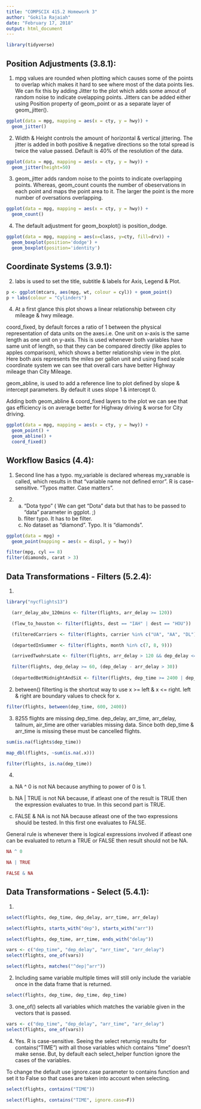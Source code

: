 ```yaml
---
title: "COMPSCIX 415.2 Homework 3"
author: "Gokila Rajaiah"
date: "February 17, 2018"
output: html_document
---
```


```r

library(tidyverse)

```

## Position Adjustments (3.8.1):

1. mpg values are rounded when plotting which causes some of the points to overlap which makes it hard to see where most of the data points lies. We can fix this by adding Jitter to the plot which adds some amout of random noise to indicate ovelapping points. Jitters can be added either using Position property of geom_point or as a separate layer of geom_jitter(). 

```r

ggplot(data = mpg, mapping = aes(x = cty, y = hwy)) + 
  geom_jitter()

```

2. Width & Height controls the amount of horizontal & vertical jittering. The jitter is added in both positive & negative directions so the total spread is twice the value passed. Default is 40% of the resolution of the data. 

```r

ggplot(data = mpg, mapping = aes(x = cty, y = hwy)) + 
  geom_jitter(height=50)

```

3. geom_jitter adds random noise to the points to indicate overlapping points. Whereas, geom_count counts the number of obeservations in each point and maps the point area to it. The larger the point is the more number of oversations overlapping. 

```r

ggplot(data = mpg, mapping = aes(x = cty, y = hwy)) + 
  geom_count()

```

4. The default adjustment for geom_boxplot() is position_dodge. 

```r

ggplot(data = mpg, mapping = aes(x=class, y=cty, fill=drv)) +
  geom_boxplot(position='dodge') + 
  geom_boxplot(position='identity') 

```

## Coordinate Systems (3.9.1):

2. labs is used to set the title, subtitle & labels for Axis, Legend & Plot. 

```r

p <- ggplot(mtcars, aes(mpg, wt, colour = cyl)) + geom_point()
p + labs(colour = "Cylinders")

```


4. At a first glance this plot shows a linear relationship between city mileage & hwy mileage. 

coord_fixed, by default forces a ratio of 1 between the physical representation of data units on the axes.i.e. One unit on x-axis is the same length as one unit on y-axis. This is used whenever both variables have same unit of length, so that they can be compared directly (like apples to apples comparison), which shows a better relationship view in the plot.
Here both axis represents the miles per gallon unit and using fixed scale coordinate system we can see that overall cars have better Highway mileage than City Mileage. 

geom_abline, is used to add a reference line to plot defined by slope & intercept parameters. By default it uses slope 1 & intercept 0. 

Adding both geom_abline & coord_fixed layers to the plot we can see that gas efficiency is on average better for Highway driving & worse for City driving.


```r

ggplot(data = mpg, mapping = aes(x = cty, y = hwy)) +
  geom_point() + 
  geom_abline() +
  coord_fixed()

```

## Workflow Basics (4.4):

1. Second line has a typo. my_variable is declared whereas my_varıable is called, which results in that "variable name not defined error". R is case-sensitive. "Typos matter. Case matters".

2.
  a. "Dota typo" ( We can get "Dota" data but that has to be passed to "data" parameter in ggplot. ;) 
  b. fliter typo. It has to be filter. 
  c. No dataset as "diamond". Typo. It is "diamonds".
  
```r


ggplot(data = mpg) + 
  geom_point(mapping = aes(x = displ, y = hwy))

filter(mpg, cyl == 8)
filter(diamonds, carat > 3)

```


## Data Transformations - Filters (5.2.4):

1.


```r

library("nycflights13")

```

```r

  (arr_delay_abv_120mins <- filter(flights, arr_delay >= 120))

  (flew_to_houston <- filter(flights, dest == "IAH" | dest == "HOU"))

  (filteredCarriers <- filter(flights, carrier %in% c("UA", "AA", "DL")))

  (departedInSummer <- filter(flights, month %in% c(7, 8, 9)))

  (arrivedTwohrsLate <- filter(flights, arr_delay > 120 && dep_delay <= 0))

  filter(flights, dep_delay >= 60, (dep_delay - arr_delay > 30))
  
  (departedBetMidnightAndSiX <- filter(flights, dep_time >= 2400 | dep_time <= 600 ))


```


2. between() filterting is the shortcut way to use x >= left & x <= right. left & right are boundary values to check for x. 


```r

filter(flights, between(dep_time, 600, 2400))

```

3. 8255 flights are missing dep_time. dep_delay, arr_time, arr_delay, tailnum, air_time are other variables missing data. Since both dep_time & arr_time is missing these must be cancelled flights. 

```r

sum(is.na(flights$dep_time))

map_dbl(flights, ~sum(is.na(.x)))

filter(flights, is.na(dep_time))

```

4. 

a. NA ^ 0 is not NA because anything to power of 0 is 1. 
b. NA | TRUE is not NA because, if atleast one of the result is TRUE then the expression evaluates to true. In this      second part is TRUE. 

c. FALSE & NA is not NA because atleast one of the two expressions should be tested. In this first one evaluates to FALSE. 


General rule is whenever there is logical expressions involved if atleast one can be evaluated to return a TRUE or FALSE then result should not be NA. 

```r

NA ^ 0

NA | TRUE

FALSE & NA

```


## Data Transformations - Select (5.4.1):

1.

```r

select(flights, dep_time, dep_delay, arr_time, arr_delay)

select(flights, starts_with("dep"), starts_with("arr"))

select(flights, dep_time, arr_time, ends_with("delay"))

vars <- c("dep_time", "dep_delay", "arr_time", "arr_delay")
select(flights, one_of(vars))

select(flights, matches("^dep|^arr"))

```

2. Including same variable  multiple times will still only include the variable once in the data frame that is returned. 


```r

select(flights, dep_time, dep_time, dep_time)

```

3. one_of() selects all variables which matches the variable given in the vectors that is passed. 

```r

vars <- c("dep_time", "dep_delay", "arr_time", "arr_delay")
select(flights, one_of(vars))

```

4. Yes. R is case-sensitive. Seeing the select returnig results for contains("TIME") with all those variables which contains "time" doesn't make sense. But, by default each select_helper function ignore the cases of the variables.

To change the default use ignore.case parameter to contains function and set it to False so that cases are taken into account when selecting. 


```r

select(flights, contains("TIME"))

select(flights, contains("TIME", ignore.case=F))

```